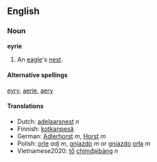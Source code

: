==English==
===Noun===
'''eyrie'''

#An [[eagle]]'s [[nest]].

====Alternative spellings====
[[eyry]], [[aerie]], [[aery]]

==== Translations ====
*Dutch: [[adelaarsnest]] ''n''
*Finnish: [[kotkanpesä]]
*German: [[Adlerhorst]] ''m'', [[Horst]] ''m''
*Polish: [[orzeł|orle]] ''adj'' ''m'', [[gniazdo]] ''m'' or [[gniazdo]] [[orzeł|orła]] ''m''
*Vietnamese2020: [[tổ]] [[chimđạibàng]] ''n''